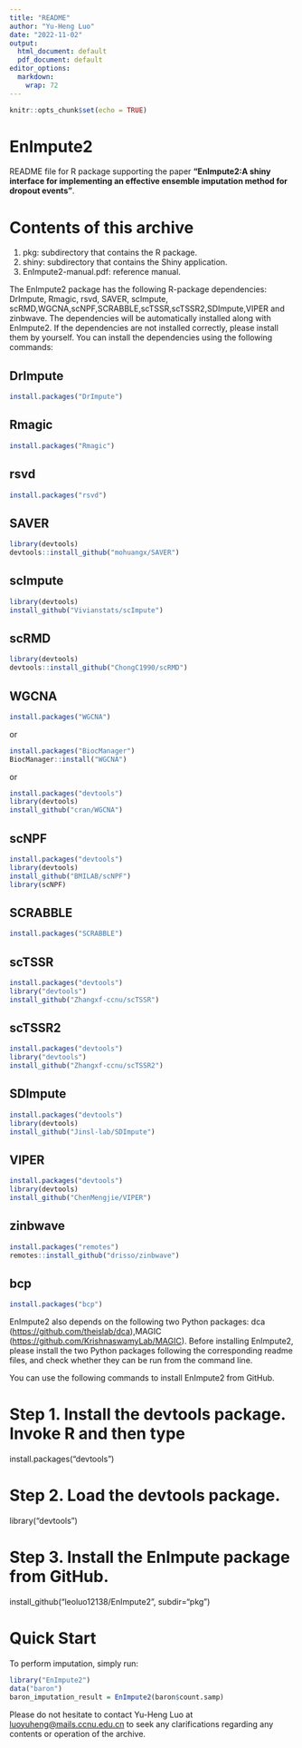 ---
title: "README"
author: "Yu-Heng Luo"
date: "2022-11-02"
output:
  html_document: default
  pdf_document: default
editor_options:
  markdown:
    wrap: 72
---

```{r setup, include=FALSE}
knitr::opts_chunk$set(echo = TRUE)
```

# EnImpute2

README file for R package supporting the paper **"EnImpute2:A shiny
interface for implementing an effective ensemble imputation method for
dropout events"**.

# Contents of this archive

(1) pkg: subdirectory that contains the R package.
(2) shiny: subdirectory that contains the Shiny application.
(3) EnImpute2-manual.pdf: reference manual.

The EnImpute2 package has the following R-package dependencies:
DrImpute, Rmagic, rsvd, SAVER, scImpute,
scRMD,WGCNA,scNPF,SCRABBLE,scTSSR,scTSSR2,SDImpute,VIPER and zinbwave.
The dependencies will be automatically installed along with EnImpute2.
If the dependencies are not installed correctly, please install them by
yourself. You can install the dependencies using the following commands:

## DrImpute

```{r eval=FALSE}
install.packages("DrImpute")
```

## Rmagic

```{r eval=FALSE}
install.packages("Rmagic")
```

## rsvd

```{r eval=FALSE}
install.packages("rsvd")
```

## SAVER

```{r eval=FALSE}
library(devtools) 
devtools::install_github("mohuangx/SAVER")
```

## scImpute

```{r eval=FALSE}
library(devtools) 
install_github("Vivianstats/scImpute")
```

## scRMD

```{r eval=FALSE}
library(devtools) 
devtools::install_github("ChongC1990/scRMD")
```

## WGCNA

```{r eval=FALSE}
install.packages("WGCNA")
```

or

```{r eval=FALSE}
install.packages("BiocManager") 
BiocManager::install("WGCNA")
```

or

```{r eval=FALSE}
install.packages("devtools")
library(devtools)
install_github("cran/WGCNA")
```

## scNPF

```{r eval=FALSE}
install.packages("devtools")
library(devtools)
install_github("BMILAB/scNPF")
library(scNPF)
```

## SCRABBLE

```{r eval=FALSE}
install.packages("SCRABBLE")
```

## scTSSR

```{r eval=FALSE}
install.packages("devtools")
library("devtools")
install_github("Zhangxf-ccnu/scTSSR")
```

## scTSSR2

```{r eval=FALSE}
install.packages("devtools")
library("devtools")
install_github("Zhangxf-ccnu/scTSSR2")
```

## SDImpute

```{r eval=FALSE}
install.packages("devtools")         
library(devtools)           
install_github("Jinsl-lab/SDImpute")
```

## VIPER

```{r eval=FALSE}
install.packages("devtools")
library(devtools)
install_github("ChenMengjie/VIPER")
```

## zinbwave

```{r eval=FALSE}
install.packages("remotes")
remotes::install_github("drisso/zinbwave")
```

## bcp

```{r eval=FALSE}
install.packages("bcp")
```

EnImpute2 also depends on the following two Python packages: dca
(<https://github.com/theislab/dca>),MAGIC
(<https://github.com/KrishnaswamyLab/MAGIC>). Before installing
EnImpute2, please install the two Python packages following the
corresponding readme files, and check whether they can be run from the
command line.

You can use the following commands to install EnImpute2 from GitHub.

# Step 1. Install the devtools package. Invoke R and then type

install.packages("devtools")

# Step 2. Load the devtools package.

library("devtools")

# Step 3. Install the EnImpute package from GitHub.

install_github("leoluo12138/EnImpute2", subdir="pkg")

# Quick Start

To perform imputation, simply run:

```{r eval=FALSE}
library("EnImpute2")
data("baron")
baron_imputation_result = EnImpute2(baron$count.samp)
```

<!-- For detialed usages, please refer to "EnImpute2-manual.pdf". For more -->

<!-- examples about real data applications, please refer to the file -->

<!-- "down_sampling_analysis.R", which performs the down-sampling experiments -->

<!-- in the papar in the subdirectory "down_sampling_experiments". -->

Please do not hesitate to contact Yu-Heng Luo at
[luoyuheng\@mails.ccnu.edu.cn](mailto:luoyuheng@mails.ccnu.edu.cn){.email}
to seek any clarifications regarding any contents or operation of the
archive.
